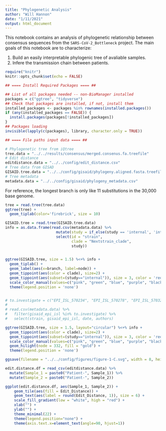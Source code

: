 ```yaml
---
title: "Phylogenetic Analysis"
author: "Will Hannon"
date: "1/11/2021"
output: html_document
---
```


This notebook contains an analysis of phylogenetic relationship between consensus sequences from the `SARS-CoV-2_Bottleneck` project. The main goals of this notebook are to characterize: 

1. Build an easily interpretable phylogenic tree of avaliable samples.
2. Infere the transmission chain between patients.  

```r
require("knitr")
knitr::opts_chunk$set(echo = FALSE)
```

```r

## ==== Install Required Packages ==== ##

## List of all packages needed -- non-BioManager installed
packages = c("ggtree", "tidyverse")
## Check that packages are installed, if not, install them
installed_packages <- packages %in% rownames(installed.packages())
if (any(installed_packages == FALSE)) {
  install.packages(packages[!installed_packages])
}
## Packages loading
invisible(lapply(c(packages), library, character.only = TRUE))

```

```r

## ==== File paths input data ==== ##

# Phylogenetic tree from iQtree
tree.data = "../../results/consensus/merged.consenus.fa.treefile"
# Edit distance
editdistance.data = "../../config/edit_distance.csv"
# Tree data from GISAD
GISAID.tree.data = "../../config/gisaid/phylogeny.aligned.fasta.treefile"
# Tree metadata 
metadata.data = "../../config/gisaid/phylogeny_metadata.csv"

```

For reference, the longest branch is only like 11 substitutions in the 30,000 base genome. 

```r

tree = read.tree(tree.data)
ggtree(tree) + 
  geom_tiplab(color='firebrick', size = 10) 

```

```r


GISAID.tree = read.tree(GISAID.tree.data)
info = as.data.frame(read.csv(metadata.data) %>% 
                       mutate(study = if_else(study == 'internal', 'internal', 'external')) %>% 
                       select(id = "strain",
                              clade = "Nextstrain_clade", 
                              study))

 
ggtree(GISAID.tree, size = 1.5) %<+% info +
  geom_tiplab() +
  geom_label(aes(x=branch, label=node)) +
  geom_tippoint(aes(color = clade), size=2) +
  geom_tippoint(aes(subset=(study=="internal")), size = 3, color = 'red') + 
  scale_color_manual(values=c("pink", "green", "blue", "purple", "black", "orange"))  + 
  theme(legend.position = 'none')


# to.investigate = c("EPI_ISL_570234", "EPI_ISL_570278", "EPI_ISL_570325", "EPI_ISL_570326", "EPI_ISL_570328")
# 
# read.csv(metadata.data) %>%  
#   filter(gisaid_epi_isl %in% to.investigate) %>% 
#   select(strain, gisaid_epi_isl, date, authors)


```

```r
 
ggtree(GISAID.tree, size = 1.5, layout="circular") %<+% info +
  geom_tippoint(aes(color = clade), size=2) +
  geom_tippoint(aes(subset=(study=="internal")), size = 3, color = 'red') + 
  scale_color_manual(values=c("pink", "green", "blue", "purple", "black", "orange"))  + 
  geom_hilight(node = 332, fill = "gold") +
  theme(legend.position = 'none')

ggsave(filename = "../../config/figures/figure-1-C.svg", width = 8, height = 8)

```


```r

edit.distance.df = read_csv(editdistance.data) %>% 
  mutate(Sample_1 = paste0("Patient-", Sample_1)) %>% 
  mutate(Sample_2 = paste0("Patient-", Sample_2))

ggplot(edit.distance.df, aes(Sample_1, Sample_2)) +
    geom_tile(aes(fill = Edit_Distance)) + 
    geom_text(aes(label = round(Edit_Distance, 1)), size = 6) +
    scale_fill_gradient(low = "white", high = "red") +
    xlab("") +
    ylab("") +
    theme_minimal(22) +
    theme(legend.position="none") +
    theme(axis.text.x=element_text(angle=90, hjust=1)) 
    

```

